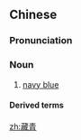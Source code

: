 ==Chinese==
{{zh-forms}}

===Pronunciation===
{{zh-pron
|m=Zàngqīng
|cat=n
}}

===Noun===
{{zh-noun}}

# [[navy blue]]

====Derived terms====
{{zh-der|藏青果}}

{{zh-cat|Colors}}

[[zh:藏青]]